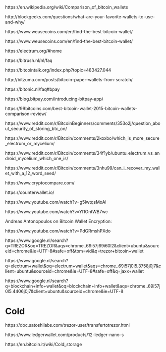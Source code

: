 
https://en.wikipedia.org/wiki/Comparison_of_bitcoin_wallets

http://blockgeeks.com/questions/what-are-your-favorite-wallets-to-use-and-why/

https://www.weusecoins.com/en/find-the-best-bitcoin-wallet/

https://www.weusecoins.com/en/find-the-best-bitcoin-wallet/

https://electrum.org/#home

https://bitrush.nl/nl/faq

https://bitcointalk.org/index.php?topic=483427.044

http://bitzuma.com/posts/bitcoin-paper-wallets-from-scratch/

https://bitonic.nl/faq#bpay

https://blog.bitpay.com/introducing-bitpay-app/

https://99bitcoins.com/best-bitcoin-wallet-2015-bitcoin-wallets-comparison-review/

https://www.reddit.com/r/BitcoinBeginners/comments/353o2j/question_about_security_of_storing_btc_on/

https://www.reddit.com/r/Bitcoin/comments/2koxbo/which_is_more_secure_electrum_or_mycelium/

https://www.reddit.com/r/Bitcoin/comments/34f1yb/ubuntu_electrum_vs_android_mycelium_which_one_is/

https://www.reddit.com/r/Bitcoin/comments/3nhu99/can_i_recover_my_wallet_with_a_12_word_seed/

https://www.cryptocompare.com/

https://counterwallet.io/


https://www.youtube.com/watch?v=g5lwtqsMoAI

https://www.youtube.com/watch?v=YI1OntWB7wc

Andreas Antonopoulos on Bitcoin Wallet Encryption:

https://www.youtube.com/watch?v=PdGRmshPXdo


https://www.google.nl/search?q=TREZOR&oq=TREZOR&aqs=chrome..69i57j69i60l2&client=ubuntu&sourceid=chrome&ie=UTF-8#safe=off&tbm=vid&q=trezor+bitcoin+wallet

https://www.google.nl/search?q=electrum+wallet&oq=electrum+wallet&aqs=chrome..69i57j0l5.3758j0j7&client=ubuntu&sourceid=chrome&ie=UTF-8#safe=off&q=jaxx+wallet

https://www.google.nl/search?q=blockchain+info+wallet&oq=blockchain+info+wallet&aqs=chrome..69i57j0l5.4406j0j7&client=ubuntu&sourceid=chrome&ie=UTF-8




# Cold

https://doc.satoshilabs.com/trezor-user/transfertotrezor.html

https://www.ledgerwallet.com/products/12-ledger-nano-s

https://en.bitcoin.it/wiki/Cold_storage


